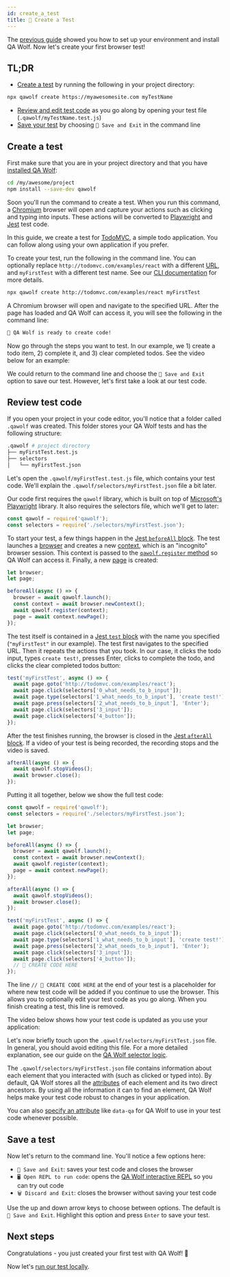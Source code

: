 ```yaml
---
id: create_a_test
title: 🎨 Create a Test
---
```



The [previous guide](install) showed you how to set up your environment and install QA Wolf. Now let's create your first browser test!

## TL;DR

- [Create a test](#create-a-test) by running the following in your project directory:

```bash
npx qawolf create https://myawesomesite.com myTestName
```

- [Review and edit test code](#review-test-code) as you go along by opening your test file (`.qawolf/myTestName.test.js`)
- [Save your test](#save-a-test) by choosing `💾 Save and Exit` in the command line

## Create a test

First make sure that you are in your project directory and that you have [installed QA Wolf](install):

```bash
cd /my/awesome/project
npm install --save-dev qawolf
```

Soon you'll run the command to create a test. When you run this command, a [Chromium](https://www.chromium.org/Home) browser will open and capture your actions such as clicking and typing into inputs. These actions will be converted to [Playwright](https://github.com/microsoft/playwright) and [Jest](https://jestjs.io/) test code.

In this guide, we create a test for [TodoMVC](http://todomvc.com/examples/react), a simple todo application. You can follow along using your own application if you prefer.

To create your test, run the following in the command line. You can optionally replace `http://todomvc.com/examples/react` with a different [URL](https://developer.mozilla.org/en-US/docs/Web/API/URL), and `myFirstTest` with a different test name. See our [CLI documentation](api/cli#npx-qawolf-create-url-name) for more details.

```bash
npx qawolf create http://todomvc.com/examples/react myFirstTest
```

A Chromium browser will open and navigate to the specified URL. After the page has loaded and QA Wolf can access it, you will see the following in the command line:

```bash
🐺 QA Wolf is ready to create code!
```

Now go through the steps you want to test. In our example, we 1) create a todo item, 2) complete it, and 3) clear completed todos. See the video below for an example:

<YouTubeVideo src="https://www.youtube.com/embed/KP4tpilrOOE" />

We could return to the command line and choose the `💾 Save and Exit` option to save our test. However, let's first take a look at our test code.

## Review test code

If you open your project in your code editor, you'll notice that a folder called `.qawolf` was created. This folder stores your QA Wolf tests and has the following structure:

```bash
.qawolf # project directory
├── myFirstTest.test.js
├── selectors
│   └── myFirstTest.json
```

Let's open the `.qawolf/myFirstTest.test.js` file, which contains your test code. We'll explain the `.qawolf/selectors/myFirstTest.json` file a bit later.

Our code first requires the `qawolf` library, which is built on top of [Microsoft's Playwright](https://github.com/microsoft/playwright) library. It also requires the selectors file, which we'll get to later:

```js
const qawolf = require('qawolf');
const selectors = require('./selectors/myFirstTest.json');
```

To start your test, a few things happen in the [Jest `beforeAll` block](https://jestjs.io/docs/en/api#beforeallfn-timeout). The test launches a [browser](https://github.com/microsoft/playwright/blob/master/docs/api.md#class-browser) and creates a new [context](https://github.com/microsoft/playwright/blob/master/docs/api.md#class-browsercontext), which is an "incognito" browser session. This context is passed to the [`qawolf.register` method](api/qawolf/register) so QA Wolf can access it. Finally, a new [page](https://github.com/microsoft/playwright/blob/master/docs/api.md#class-page) is created:

```js
let browser;
let page;

beforeAll(async () => {
  browser = await qawolf.launch();
  const context = await browser.newContext();
  await qawolf.register(context);
  page = await context.newPage();
});
```

The test itself is contained in a [Jest `test` block](https://jestjs.io/docs/en/api#testname-fn-timeout) with the name you specified (`"myFirstTest"` in our example). The test first navigates to the specified URL. Then it repeats the actions that you took. In our case, it clicks the todo input, types `create test!`, presses Enter, clicks to complete the todo, and clicks the clear completed todos button:

```js
test('myFirstTest', async () => {
  await page.goto('http://todomvc.com/examples/react');
  await page.click(selectors['0_what_needs_to_b_input']);
  await page.type(selectors['1_what_needs_to_b_input'], 'create test!');
  await page.press(selectors['2_what_needs_to_b_input'], 'Enter');
  await page.click(selectors['3_input']);
  await page.click(selectors['4_button']);
});
```

After the test finishes running, the browser is closed in the [Jest `afterAll` block](https://jestjs.io/docs/en/api#afterallfn-timeout). If a video of your test is being recorded, the recording stops and the video is saved.

```js
afterAll(async () => {
  await qawolf.stopVideos();
  await browser.close();
});
```

Putting it all together, below we show the full test code:

```js
const qawolf = require('qawolf');
const selectors = require('./selectors/myFirstTest.json');

let browser;
let page;

beforeAll(async () => {
  browser = await qawolf.launch();
  const context = await browser.newContext();
  await qawolf.register(context);
  page = await context.newPage();
});

afterAll(async () => {
  await qawolf.stopVideos();
  await browser.close();
});

test('myFirstTest', async () => {
  await page.goto('http://todomvc.com/examples/react');
  await page.click(selectors['0_what_needs_to_b_input']);
  await page.type(selectors['1_what_needs_to_b_input'], 'create test!');
  await page.press(selectors['2_what_needs_to_b_input'], 'Enter');
  await page.click(selectors['3_input']);
  await page.click(selectors['4_button']);
  // 🐺 CREATE CODE HERE
});
```

The line `// 🐺 CREATE CODE HERE` at the end of your test is a placeholder for where new test code will be added if you continue to use the browser. This allows you to optionally edit your test code as you go along. When you finish creating a test, this line is removed.

The video below shows how your test code is updated as you use your application:

<YouTubeVideo src="https://www.youtube.com/embed/03jVjoWp6CA" />

Let's now briefly touch upon the `.qawolf/selectors/myFirstTest.json` file. In general, you should avoid editing this file. For a more detailed explanation, see our guide on the [QA Wolf selector logic](use_custom_selectors#default-selector-logic).

The `.qawolf/selectors/myFirstTest.json` file contains information about each element that you interacted with (such as clicked or typed into). By default, QA Wolf stores all the [attributes](https://developer.mozilla.org/en-US/docs/Web/HTML/Attributes) of each element and its two direct ancestors. By using all the information it can to find an element, QA Wolf helps make your test code robust to changes in your application.

You can also [specify an attribute](use_custom_selectors#target-attributes) like `data-qa` for QA Wolf to use in your test code whenever possible.

## Save a test

Now let's return to the command line. You'll notice a few options here:

- `💾 Save and Exit`: saves your test code and closes the browser
- `🖥️ Open REPL to run code`: opens the [QA Wolf interactive REPL](use_the_repl) so you can try out code
- `🗑️ Discard and Exit`: closes the browser without saving your test code

Use the up and down arrow keys to choose between options. The default is `💾 Save and Exit`. Highlight this option and press `Enter` to save your test.

## Next steps

Congratulations - you just created your first test with QA Wolf! 🎉

Now let's [run our test locally](run_tests_locally).
